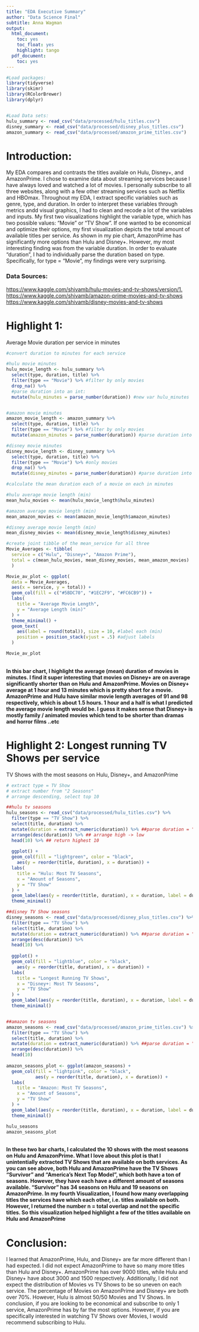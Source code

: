 ```yaml
---
title: "EDA Executive Summary"
author: "Data Science Final"
subtitle: Anna Wagman
output:
  html_document:
    toc: yes
    toc_float: yes
    highlight: tango
  pdf_document:
    toc: yes
---
```


```r
#Load packages:
library(tidyverse)
library(skimr)
library(RColorBrewer)
library(dplyr)


#Load Data sets:
hulu_summary <- read_csv("data/processed/hulu_titles.csv")
disney_summary <- read_csv("data/processed/disney_plus_titles.csv")
amazon_summary <- read_csv("data/processed/amazon_prime_titles.csv")
```

# Introduction:
My EDA compares and contrasts the titles availale on Hulu, Disney+, and AmazonPrime. I chose to examine data about streaming services because I have always loved and watched a lot of movies. I personally subscribe to all three websites, along with a few other streaming services such as Netflix and HBOmax. Throughout my EDA, I extract specific variables such as genre, type, and duration. In order to interpret these variables through metrics andd visual graphics, I had to clean and recode a lot of the variables and inputs. My first two visualizations highlight  the variable type, which has two possible values: "Movie" or "TV Show". If one wanted to be economical and optimize their options, my first visualization depicts the total amount of available titles per service. As shown in my pie chart, AmazonPrime has significantly more options than Hulu and Disney+. However, my most interesting finding was from the variable duration. In order to evaluate "duration", I had to individually parse the duration based on type. Specifically, for type = "Movie", my findings were very surprising.

### Data Sources:
<https://www.kaggle.com/shivamb/hulu-movies-and-tv-shows/version/1.> <br>
<https://www.kaggle.com/shivamb/amazon-prime-movies-and-tv-shows> <br>
<https://www.kaggle.com/shivamb/disney-movies-and-tv-shows> <br>

# Highlight 1:
Average Movie duration per service in minutes
```r
#convert duration to minutes for each service

#hulu movie minutes
hulu_movie_length <- hulu_summary %>%
  select(type, duration, title) %>%
  filter(type == "Movie") %>% #filter by only movies
  drop_na() %>%
  #parse duration into an int:
  mutate(hulu_minutes = parse_number(duration)) #new var hulu_minutes


#amazon movie minutes
amazon_movie_length <- amazon_summary %>%
  select(type, duration, title) %>%
  filter(type == "Movie") %>% #filter by only movies
  mutate(amazon_minutes = parse_number(duration)) #parse duration into an int

#disney movie minutes
disney_movie_length <- disney_summary %>%
  select(type, duration, title) %>% 
  filter(type == "Movie") %>% #only movies
  drop_na() %>%
  mutate(disney_minutes = parse_number(duration)) #parse duration into an int
```

```r
#calculate the mean duration each of a movie on each in minutes

#hulu average movie length (min)
mean_hulu_movies <- mean(hulu_movie_length$hulu_minutes)

#amazon average movie length (min)
mean_amazon_movies <- mean(amazon_movie_length$amazon_minutes)

#disney average movie length (min)
mean_disney_movies <- mean(disney_movie_length$disney_minutes)

#create joint tibble of the mean_service for all three
Movie_Averages <- tibble(
  service = c("Hulu", "Disney+", "Amazon Prime"), 
  total = c(mean_hulu_movies, mean_disney_movies, mean_amazon_movies)
  )

Movie_av_plot <- ggplot(
  data = Movie_Averages, 
  aes(x = service, y = total)) + 
  geom_col(fill = c("#5BDC70", "#1EC2F9", "#FC6CB9")) +
  labs(
    title = "Average Movie Length",
    y = "Average Length (min)"
  ) +
  theme_minimal() +
  geom_text(
    aes(label = round(total)), size = 10, #label each (min) 
    position = position_stack(vjust = .5) #adjust labels
  ) 
```

```r
Movie_av_plot
```

<br>
**In this bar chart, I highlight the average (mean) duration of movies in minutes. I find it super interesting that movies on Disney+ are on average significantly shorter than on Hulu and AmazonPrime. Movies on Disney+ average at 1 hour and 13 minutes which is pretty short for a movie. AmazonPrime and Hulu have similar movie length averages of 91 and 98 respectively, which is about 1.5 hours. 1 hour and a half is what I predicted the average movie length would be. I guess it makes sense that Disney+ is mostly family / animated movies which tend to be shorter than dramas and horror films ..etc**
<br>

# Highlight 2: Longest running TV Shows per service
TV Shows with the most seasons on Hulu, Disney+, and AmazonPrime
```r
# extract type = TV Show
# extract number from "2 Seasons"
# arrange descending, select top 10

##hulu tv seasons
hulu_seasons <- read_csv("data/processed/hulu_titles.csv") %>%
  filter(type == "TV Show") %>%
  select(title, duration) %>%
  mutate(duration = extract_numeric(duration)) %>% ##parse duration = "# Season" -> int; use extract_numeric() function
  arrange(desc(duration)) %>% ## arrange high -> low
  head(10) %>% ## return highest 10
  
  ggplot() +
  geom_col(fill = "lightgreen", color = "black",
    aes(y = reorder(title, duration), x = duration)) +
  labs(
    title = "Hulu: Most TV Seasons",
    x = "Amount of Seasons",
    y = "TV Show"
  ) +
  geom_label(aes(y = reorder(title, duration), x = duration, label = duration), size = 2.2) +
  theme_minimal()

##disney TV Show seasons
disney_seasons <- read_csv("data/processed/disney_plus_titles.csv") %>%
  filter(type == "TV Show") %>%
  select(title, duration) %>%
  mutate(duration = extract_numeric(duration)) %>% ##parse duration = "# Season" -> int
  arrange(desc(duration)) %>%
  head(10) %>%
  
  ggplot() +
  geom_col(fill = "lightblue", color = "black",
    aes(y = reorder(title, duration), x = duration)) +
  labs(
    title = "Longest Running TV Shows",
    x = "Disney+: Most TV Seasons",
    y = "TV Show"
  ) +
  geom_label(aes(y = reorder(title, duration), x = duration, label = duration), size = 2.2) +
  theme_minimal()


##amazon tv seasons
amazon_seasons <- read_csv("data/processed/amazon_prime_titles.csv") %>%
  filter(type == "TV Show") %>%
  select(title, duration) %>%
  mutate(duration = extract_numeric(duration)) %>% ##parse duration = "# Season" -> int
  arrange(desc(duration)) %>%
  head(10) 
  
amazon_seasons_plot <- ggplot(amazon_seasons) +
  geom_col(fill = "lightpink", color = "black",
           aes(y = reorder(title, duration), x = duration)) +
  labs(
    title = "Amazon: Most TV Seasons",
    x = "Amount of Seasons",
    y = "TV Show"
  ) +
  geom_label(aes(y = reorder(title, duration), x = duration, label = duration), size = 2.2) +
  theme_minimal()
```

```r
hulu_seasons
amazon_seasons_plot
```

<br>
**In these two bar charts, I calculated the 10 shows with the most seasons on Hulu and AmazonPrime. What I love about this plot is that I unintentially extracted TV Shows that are available on both services. As you can see above, both Hulu and AmazonPrime have the TV Shows "Survivor" and "America's Next Top Model", which both have a ton of seasons. However, they have each have a different amount of seasons available. "Survivor" has 34 seasons on Hulu and 19 seasons on AmazonPrime. In my fourth Visualization, I found how many overlapping titles the services have which each other, i.e. titles available on both. However, I returned the number n = total overlap and not the specific titles. So this visualization helped highlight a few of the titles available on Hulu and AmazonPrime**
<br>

# Conclusion:
I learned that AmazonPrime, Hulu, and Disney+ are far more different than I had expected. I did not expect AmazonPrime to have so many more titles than Hulu and Disney+. AmazonPrime has over 9000 titles, while Hulu and Disney+ have about 3000 and 1500 respectively. Additionally, I did not expect the distribution of Movies vs TV Shows to be so uneven on each service. The percentage of Movies on AmazonPrime and Disney+ are both over 70%. However, Hulu is almost 50/50 Movies and TV Shows. In conclusion, if you are looking to be economical and subscribe to only 1 service, AmazonPrime has by far the most options. However, if you are specifically interested in watching TV Shows over Movies, I would recommend subscribing to Hulu.
